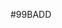 <nowiki>#99BADD</nowiki><noinclude>

[[Category:Singapore political party colour templates|{{PAGENAME}}]]
</noinclude>
